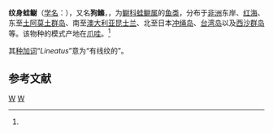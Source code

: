 {{noteTA
|G1=Unit
|1=zh-cn:纹身蛙鳚;zh-tw:線紋蛙䲁;
}}
{{CJK-New-Char|4C81|ver=A}}
{{Speciesbox
| image = Salarias lineatus m Ford 70.jpg
| image caption = 纹身蛙鳚
| genus = Istiblennius
| species = lineatus
| synonyms_ref =<ref name="iucn status 20 November 2021">{{cite iucn |author=Williams, J.T. |date=2014 |title=''Istiblennius lineatus'' |volume=2014 |page=e.T48342321A48387105 |doi=10.2305/IUCN.UK.2014-3.RLTS.T48342321A48387105.en |access-date=20 November 2021}}</ref>
| synonyms = 
*''Halmablennius lineatus'' <small>Valenciennes, 1836</small>
*''Salarias hasseltii'' <small>Bleeker, 1851</small>
*''Salarias kingii'' <small>Valenciennes, 1836</small>
*''Salarias lineatus'' <small>Valenciennes, 1836</small>
*''Salarias lividus'' <small>Thiolliere, 1857</small>
*''Salarias mccullochi'' <small>Fowler & Bean, 1923</small>
*''Salarias multilineatus'' <small>Fowler, 1945</small>
}}
{{各地中文名
|cn=纹身蛙鳚（俗名：紋身動齒鳚、狗鰷）<ref name='id8056'/>
|tw=線紋蛙䲁（俗名：條紋動齒䲁、狗鰷）<ref name="TaiBNET-381429"/>
}}
'''纹身蛙鳚'''（[[学名|学名]]：{{lang|la|''Istiblennius lineatus''}}），又名'''狗鰷'''，{{各地中文名|display=inline|cn=纹身蛙鳚<ref name='id8056'/>|tw=線紋蛙䲁<ref name="TaiBNET-381429"/>}}，为[[鳚科|鳚科]][[蛙鳚属|蛙鳚属]]的[[鱼类|鱼类]]，分布于[[非洲|非洲]]东岸、[[红海|红海]]、东至[[土阿莫土群岛|土阿莫土群岛]]、南至[[澳大利亚|澳大利亚]][[昆士兰|昆士兰]]、北至日本[[冲绳岛|冲绳岛]]、[[台湾岛|台湾岛]]以及[[西沙群岛|西沙群岛]]等。该物种的模式产地在[[爪哇|爪哇]]。<ref name='id8056'/>

其[[种加词|种加词]]“''Lineatus''”意为“有线纹的”。

== 参考文献 ==
{{reflist}}

{{Authority control}}
{{Taxonbar|from=Q1886477}}

[[Category:蛙鳚属|W]]
[[Category:1836年描述的魚類|W]]


{{鱸形目小作品}}